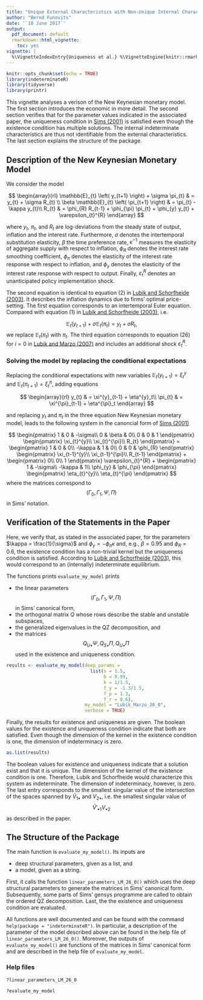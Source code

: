 ```yaml
---
title: "Unique External Characteristics with Non-Unique Internal Characteristics"
author: "Bernd Funovits"
date: '`18 June 2017`'
output:
  pdf_document: default
  rmarkdown::html_vignette:
    toc: yes
vignette: |
  %\VignetteIndexEntry{Uniqueness et al.} %\VignetteEngine{knitr::rmarkdown} %\VignetteEncoding{UTF-8}
---
```


```r
knitr::opts_chunk$set(echo = TRUE)
library(indeterminateR)
library(tidyverse)
library(printr)
```

This vignette analyses a verison of the New Keynesian monetary model.
The first section introduces the economic in more detail.
The second section verifies that for the parameter values indicated in the associated paper, the uniqueness condition in [Sims (2001)](https://doi.org/10.1023/A:1020517101123) is satisfied even though the existence condition has multiple solutions.
The internal indeterminate characteristics are thus not identifiable from the external characteristics.
The last section explains the structure of the package.

## Description of the New Keynesian Monetary Model

We consider the model

$$
\begin{array}{rl}
    \mathbb{E}_{t} \left( y_{t+1} \right) + \sigma \pi_{t} & = y_{t} + \sigma R_{t} \\
    \beta \mathbb{E}_{t} \left( \pi_{t+1} \right) & = \pi_{t} - \kappa y_{t}\\
    R_{t} & = \phi_{R} R_{t-1} + \phi_{\pi} \pi_{t} + \phi_{y} y_{t} + \varepsilon_{t}^{R}
\end{array}
$$

where $y_t$, $\pi_t$, and $R_t$ are log-deviations from the steady state of output, inflation and the interest rate. 
Furthermore, $\sigma$ denotes the intertemporal substitution elasticity, $\beta$ the time preference rate, $\kappa^{-1}$ measures the elasticity of aggregate supply with respect to inflation, $\phi_R$ denotes the interest rate smoothing coefficient, $\phi_{\pi}$ denotes the elasticity of the interest rate response with respect to inflation, and $\phi_{y}$ denotes the elasticity of the interest rate response with respect to output. 
Finally, $\varepsilon_t^{R}$ denotes an unanticipated policy implementation shock.

The second equation is identical to equation (2) in [Lubik and Schorfheide (2003)](https://doi.org/10.1016/S0165-1889(02)00153-7).
It describes the inflation dynamics due to firms' optimal price-setting.
The first equation corresponds to an intertemporal Euler equation. 
Compared with equation (1) in [Lubik and Schorfheide (2003)](https://doi.org/10.1016/S0165-1889(02)00153-7), i.e. 

$$
\mathbb{E}_{t} \left( y_{t+1} \right) + \sigma \mathbb{E}_{t} \left( \pi_{t} \right) = y_{t} + \sigma R_{t},
$$
we replace $\mathbb{E}_{t} \left( \pi_{t} \right)$ with $\pi_t$.
The third equation corresponds to equation (26) for $i = 0$ in [Lubik and Marzo (2007)](https://doi.org/10.1016/j.iref.2004.09.008) and includes an additional shock $\varepsilon_t^{R}$.

### Solving the model by replacing the conditional expectations

Replacing the conditional expectations with new variables $\mathbb{E}_{t} \left( y_{t+1} \right) = \xi^{y}_t$ and $\mathbb{E}_{t} \left( \pi_{t+1} \right) = \xi^{\pi}_t$, adding equations 

$$
\begin{array}{rl}
  y_{t} & = \xi^{y}_{t-1} + \eta^{y}_t\\
  \pi_{t} & = \xi^{\pi}_{t-1} + \eta^{\pi}_t
\end{array}
$$

and replacing $y_t$ and $\pi_t$ in the three equation New Keynesian monetary model, leads to the following system in the canoncial form of [Sims (2001)](https://doi.org/10.1023/A:1020517101123)

$$
\begin{pmatrix}
    1 & 0 & -\sigma\\
    0 & \beta & 0\\
    0 & 0 & 1
\end{pmatrix}
\begin{pmatrix}
    \xi_{t}^{y}\\
    \xi_{t}^{\pi}\\
    R_{t}
\end{pmatrix} =
\begin{pmatrix}
    1 & 0 & 0\\
    -\kappa & 1 & 0\\
    0 & 0 & \phi_{R}
\end{pmatrix}
\begin{pmatrix}
    \xi_{t-1}^{y}\\
    \xi_{t-1}^{\pi}\\
    R_{t-1}
\end{pmatrix} + 
\begin{pmatrix}
    0\\
    0\\
    1
\end{pmatrix} 
\varepsilon_{t}^{R} + 
\begin{pmatrix}
    1 & -\sigma\\
    -\kappa & 1\\
    \phi_{y} & \phi_{\pi}
\end{pmatrix}
\begin{pmatrix}
    \eta_{t}^{y}\\
    \eta_{t}^{\pi}
\end{pmatrix}
$$
where the matrices correspond to $$ \left( \Gamma_0, \Gamma_1, \Psi, \Pi \right) $$ in Sims' notation.

## Verification of the Statements in the Paper

Here, we verify that, as stated in the associated paper, for the parameters $\kappa = \frac{1}{\sigma}$ and $\phi_{y} = -\phi_{\pi} \kappa$ and, e.g., $\beta = 0.95$ and $\phi_R = 0.6$, the existence condition has a non-trivial kernel but the uniqueness condition is satisfied. 
According to [Lubik and Schorfheide (2003)](https://doi.org/10.1016/S0165-1889\(02\)00153-7), this would correspond to an (internally) indeterminate equilibrium.

The functions prints `evaluate_my_model` prints

* the linear parameters $$ \left( \Gamma_0, \Gamma_1, \Psi, \Pi \right) $$ in Sims' canonical form,
* the orthogonal matrix $Q$ whose rows describe the stable and unstable subspaces,
* the generalized eigenvalues in the QZ decomposition, and
* the matrices $$ Q_{U \bullet} \Psi, Q_{S \bullet} \Pi, Q_{U \bullet} \Pi $$ used in the existence and uniqueness condition.


```r
results <- evaluate_my_model(deep_params = 
                               list(s = 1.5, 
                                    b = 0.99, 
                                    k = 1/1.5, 
                                    f_y = -1.3/1.5, 
                                    f_p = 1.3, 
                                    f_r = 0.6),
                             my_model = "Lubik_Marzo_26_0", 
                             verbose = TRUE)
```

Finally, the results for existence and uniqueness are given.
The boolean values for the existence and uniqueness condition indicate that both are satisfied.
Even though the dimension of the kernel in the existence condition is one, the dimension of indeterminacy is zero.


```r
as.list(results)
```

The boolean values for existence and uniqueness indicate that a solution exist and that it is unique.
The dimension of the kernel of the existence condition is one.
Therefore, Lubik and Schorfheide would characterize this system as indeterminate.
The dimension of indeterminacy, however, is zero.
The last entry corresponds to the smallest singular value of the intersection of the spaces spanned by $\tilde{V}_{1 \bullet}$ and $V_{2 \bullet}$, i.e. the smallest singular value of 
$$
\tilde{V}'_{\bullet1}V_{\bullet2}
$$
as described in the paper.

## The Structure of the Package

The main function is `evaluate_my_model()`.
Its inputs are 

* deep structural parameters, given as a list, and 
* a model, given as a string.

First, it calls the function `linear_parameters_LM_26_0()` which uses the deep structural parameters to generate the matrices in Sims' canonical form.
Subsequently, some parts of Sims' gensys programme are called to obtain the ordered QZ decomposition.
Last, the the existence and uniqueness condition are evaluated.

All functions are well documented and can be found with the command `help(package = "indeterminateR")`.
In particular, a description of the parameter of the model described above can be found in the help file of `linear_parameters_LM_26_0()`.
Moreover, the outputs of `evaluate_my_model()` are functions of the matrices in Sims' canonical form and are described in the help file of `evaluate_my_model`.

### Help files

```r
?linear_parameters_LM_26_0
```


```r
?evaluate_my_model
```
